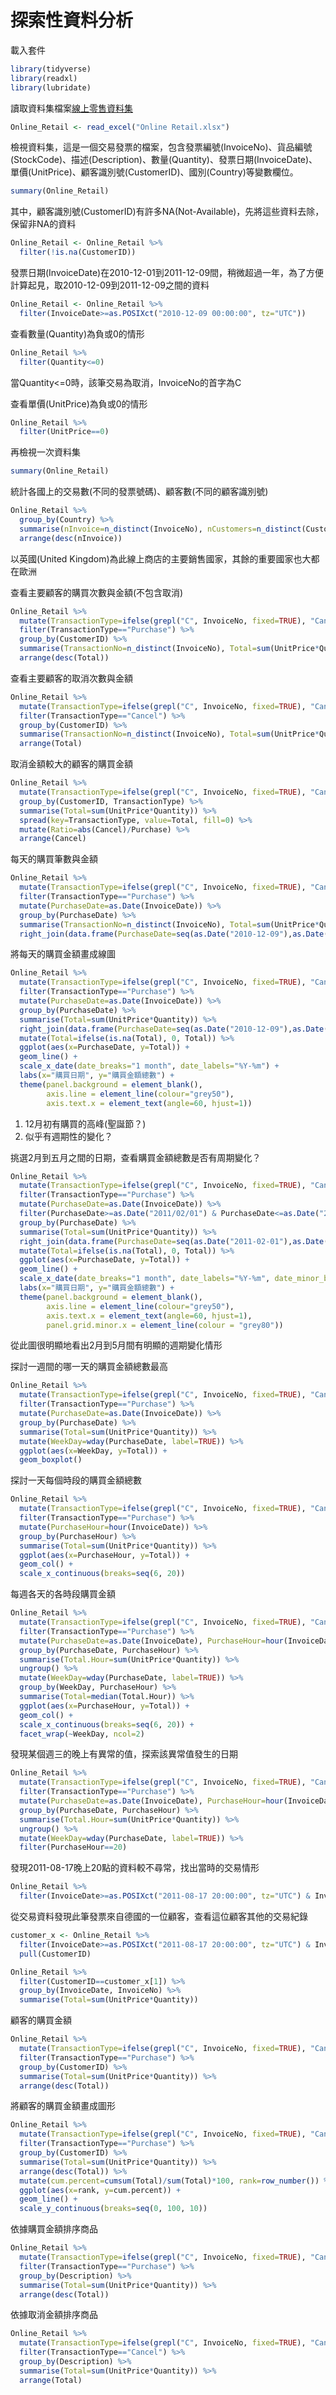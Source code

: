 # 探索性資料分析 {#exploratory-data-analysis}

載入套件
```r
library(tidyverse)
library(readxl)
library(lubridate)
```

讀取資料集檔案[線上零售資料集](https://archive.ics.uci.edu/ml/datasets/Online+Retail)

```r
Online_Retail <- read_excel("Online Retail.xlsx")
```

檢視資料集，這是一個交易發票的檔案，包含發票編號(InvoiceNo)、貨品編號(StockCode)、描述(Description)、數量(Quantity)、發票日期(InvoiceDate)、單價(UnitPrice)、顧客識別號(CustomerID)、國別(Country)等變數欄位。
```r
summary(Online_Retail)
```

其中，顧客識別號(CustomerID)有許多NA(Not-Available)，先將這些資料去除，保留非NA的資料
```r
Online_Retail <- Online_Retail %>%
  filter(!is.na(CustomerID))
```

發票日期(InvoiceDate)在2010-12-01到2011-12-09間，稍微超過一年，為了方便計算起見，取2010-12-09到2011-12-09之間的資料
```r
Online_Retail <- Online_Retail %>%
  filter(InvoiceDate>=as.POSIXct("2010-12-09 00:00:00", tz="UTC"))
```

查看數量(Quantity)為負或0的情形
```r
Online_Retail %>%
  filter(Quantity<=0)
```
當Quantity<=0時，該筆交易為取消，InvoiceNo的首字為C

查看單價(UnitPrice)為負或0的情形
```r
Online_Retail %>%
  filter(UnitPrice==0)
```

再檢視一次資料集
```r
summary(Online_Retail)
```

統計各國上的交易數(不同的發票號碼)、顧客數(不同的顧客識別號)
```r
Online_Retail %>%
  group_by(Country) %>%
  summarise(nInvoice=n_distinct(InvoiceNo), nCustomers=n_distinct(CustomerID)) %>%
  arrange(desc(nInvoice))
```
以英國(United Kingdom)為此線上商店的主要銷售國家，其餘的重要國家也大都在歐洲

查看主要顧客的購買次數與金額(不包含取消)
```r
Online_Retail %>%
  mutate(TransactionType=ifelse(grepl("C", InvoiceNo, fixed=TRUE), "Cancel", "Purchase")) %>%
  filter(TransactionType=="Purchase") %>%
  group_by(CustomerID) %>%
  summarise(TransactionNo=n_distinct(InvoiceNo), Total=sum(UnitPrice*Quantity)) %>%
  arrange(desc(Total))
```

查看主要顧客的取消次數與金額
```r
Online_Retail %>%
  mutate(TransactionType=ifelse(grepl("C", InvoiceNo, fixed=TRUE), "Cancel", "Purchase")) %>%
  filter(TransactionType=="Cancel") %>%
  group_by(CustomerID) %>%
  summarise(TransactionNo=n_distinct(InvoiceNo), Total=sum(UnitPrice*Quantity)) %>%
  arrange(Total)
```

取消金額較大的顧客的購買金額
```r
Online_Retail %>%
  mutate(TransactionType=ifelse(grepl("C", InvoiceNo, fixed=TRUE), "Cancel", "Purchase")) %>%
  group_by(CustomerID, TransactionType) %>%
  summarise(Total=sum(UnitPrice*Quantity)) %>%
  spread(key=TransactionType, value=Total, fill=0) %>%
  mutate(Ratio=abs(Cancel)/Purchase) %>%
  arrange(Cancel)
```

每天的購買筆數與金額
```r
Online_Retail %>%
  mutate(TransactionType=ifelse(grepl("C", InvoiceNo, fixed=TRUE), "Cancel", "Purchase")) %>%
  filter(TransactionType=="Purchase") %>%
  mutate(PurchaseDate=as.Date(InvoiceDate)) %>%
  group_by(PurchaseDate) %>%
  summarise(TransactionNo=n_distinct(InvoiceNo), Total=sum(UnitPrice*Quantity)) %>%
  right_join(data.frame(PurchaseDate=seq(as.Date("2010-12-09"),as.Date("2011-12-09"), by="1 day")))
```

將每天的購買金額畫成線圖
```r
Online_Retail %>%
  mutate(TransactionType=ifelse(grepl("C", InvoiceNo, fixed=TRUE), "Cancel", "Purchase")) %>%
  filter(TransactionType=="Purchase") %>%
  mutate(PurchaseDate=as.Date(InvoiceDate)) %>%
  group_by(PurchaseDate) %>%
  summarise(Total=sum(UnitPrice*Quantity)) %>%
  right_join(data.frame(PurchaseDate=seq(as.Date("2010-12-09"),as.Date("2011-12-09"), by="1 day"))) %>%
  mutate(Total=ifelse(is.na(Total), 0, Total)) %>%
  ggplot(aes(x=PurchaseDate, y=Total)) +
  geom_line() +
  scale_x_date(date_breaks="1 month", date_labels="%Y-%m") +
  labs(x="購買日期", y="購買金額總數") +
  theme(panel.background = element_blank(),
        axis.line = element_line(colour="grey50"),
        axis.text.x = element_text(angle=60, hjust=1))
```
1. 12月初有購買的高峰(聖誕節？)
2. 似乎有週期性的變化？

挑選2月到五月之間的日期，查看購買金額總數是否有周期變化？
```r
Online_Retail %>%
  mutate(TransactionType=ifelse(grepl("C", InvoiceNo, fixed=TRUE), "Cancel", "Purchase")) %>%
  filter(TransactionType=="Purchase") %>%
  mutate(PurchaseDate=as.Date(InvoiceDate)) %>%
  filter(PurchaseDate>=as.Date("2011/02/01") & PurchaseDate<=as.Date("2011/05/31")) %>%
  group_by(PurchaseDate) %>%
  summarise(Total=sum(UnitPrice*Quantity)) %>%
  right_join(data.frame(PurchaseDate=seq(as.Date("2011-02-01"),as.Date("2011-05-31"), by="1 day"))) %>%
  mutate(Total=ifelse(is.na(Total), 0, Total)) %>%
  ggplot(aes(x=PurchaseDate, y=Total)) +
  geom_line() +
  scale_x_date(date_breaks="1 month", date_labels="%Y-%m", date_minor_breaks = "1 week") +
  labs(x="購買日期", y="購買金額總數") +
  theme(panel.background = element_blank(),
        axis.line = element_line(colour="grey50"),
        axis.text.x = element_text(angle=60, hjust=1),
        panel.grid.minor.x = element_line(colour = "grey80"))
```
從此圖很明顯地看出2月到5月間有明顯的週期變化情形

探討一週間的哪一天的購買金額總數最高
```r
Online_Retail %>%
  mutate(TransactionType=ifelse(grepl("C", InvoiceNo, fixed=TRUE), "Cancel", "Purchase")) %>%
  filter(TransactionType=="Purchase") %>%
  mutate(PurchaseDate=as.Date(InvoiceDate)) %>%
  group_by(PurchaseDate) %>%
  summarise(Total=sum(UnitPrice*Quantity)) %>%
  mutate(WeekDay=wday(PurchaseDate, label=TRUE)) %>%
  ggplot(aes(x=WeekDay, y=Total)) +
  geom_boxplot()
```

探討一天每個時段的購買金額總數
```r
Online_Retail %>%
  mutate(TransactionType=ifelse(grepl("C", InvoiceNo, fixed=TRUE), "Cancel", "Purchase")) %>%
  filter(TransactionType=="Purchase") %>%
  mutate(PurchaseHour=hour(InvoiceDate)) %>%
  group_by(PurchaseHour) %>%
  summarise(Total=sum(UnitPrice*Quantity)) %>%
  ggplot(aes(x=PurchaseHour, y=Total)) +
  geom_col() +
  scale_x_continuous(breaks=seq(6, 20))
```

每週各天的各時段購買金額
```r
Online_Retail %>%
  mutate(TransactionType=ifelse(grepl("C", InvoiceNo, fixed=TRUE), "Cancel", "Purchase")) %>%
  filter(TransactionType=="Purchase") %>%
  mutate(PurchaseDate=as.Date(InvoiceDate), PurchaseHour=hour(InvoiceDate)) %>%
  group_by(PurchaseDate, PurchaseHour) %>%
  summarise(Total.Hour=sum(UnitPrice*Quantity)) %>%
  ungroup() %>%
  mutate(WeekDay=wday(PurchaseDate, label=TRUE)) %>%
  group_by(WeekDay, PurchaseHour) %>%
  summarise(Total=median(Total.Hour)) %>%
  ggplot(aes(x=PurchaseHour, y=Total)) +
  geom_col() +
  scale_x_continuous(breaks=seq(6, 20)) +
  facet_wrap(~WeekDay, ncol=2)
```
發現某個週三的晚上有異常的值，探索該異常值發生的日期
```r
Online_Retail %>%
  mutate(TransactionType=ifelse(grepl("C", InvoiceNo, fixed=TRUE), "Cancel", "Purchase")) %>%
  filter(TransactionType=="Purchase") %>%
  mutate(PurchaseDate=as.Date(InvoiceDate), PurchaseHour=hour(InvoiceDate)) %>%
  group_by(PurchaseDate, PurchaseHour) %>%
  summarise(Total.Hour=sum(UnitPrice*Quantity)) %>%
  ungroup() %>%
  mutate(WeekDay=wday(PurchaseDate, label=TRUE)) %>%
  filter(PurchaseHour==20)
```
發現2011-08-17晚上20點的資料較不尋常，找出當時的交易情形
```r
Online_Retail %>%
  filter(InvoiceDate>=as.POSIXct("2011-08-17 20:00:00", tz="UTC") & InvoiceDate<as.POSIXct("2011-08-17 21:00:00", tz="UTC"))
```

從交易資料發現此筆發票來自德國的一位顧客，查看這位顧客其他的交易紀錄
```r
customer_x <- Online_Retail %>%
  filter(InvoiceDate>=as.POSIXct("2011-08-17 20:00:00", tz="UTC") & InvoiceDate<as.POSIXct("2011-08-17 21:00:00", tz="UTC")) %>%
  pull(CustomerID)

Online_Retail %>%
  filter(CustomerID==customer_x[1]) %>%
  group_by(InvoiceDate, InvoiceNo) %>%
  summarise(Total=sum(UnitPrice*Quantity))
```

顧客的購買金額
```r
Online_Retail %>%
  mutate(TransactionType=ifelse(grepl("C", InvoiceNo, fixed=TRUE), "Cancel", "Purchase")) %>%
  filter(TransactionType=="Purchase") %>%
  group_by(CustomerID) %>%
  summarise(Total=sum(UnitPrice*Quantity)) %>%
  arrange(desc(Total))
```

將顧客的購買金額畫成圖形
```r
Online_Retail %>%
  mutate(TransactionType=ifelse(grepl("C", InvoiceNo, fixed=TRUE), "Cancel", "Purchase")) %>%
  filter(TransactionType=="Purchase") %>%
  group_by(CustomerID) %>%
  summarise(Total=sum(UnitPrice*Quantity)) %>%
  arrange(desc(Total)) %>%
  mutate(cum.percent=cumsum(Total)/sum(Total)*100, rank=row_number()) %>%
  ggplot(aes(x=rank, y=cum.percent)) +
  geom_line() +
  scale_y_continuous(breaks=seq(0, 100, 10))
```

依據購買金額排序商品
```r
Online_Retail %>%
  mutate(TransactionType=ifelse(grepl("C", InvoiceNo, fixed=TRUE), "Cancel", "Purchase")) %>%
  filter(TransactionType=="Purchase") %>%
  group_by(Description) %>%
  summarise(Total=sum(UnitPrice*Quantity)) %>%
  arrange(desc(Total))
```

依據取消金額排序商品
```r
Online_Retail %>%
  mutate(TransactionType=ifelse(grepl("C", InvoiceNo, fixed=TRUE), "Cancel", "Purchase")) %>%
  filter(TransactionType=="Cancel") %>%
  group_by(Description) %>%
  summarise(Total=sum(UnitPrice*Quantity)) %>%
  arrange(Total)
```

